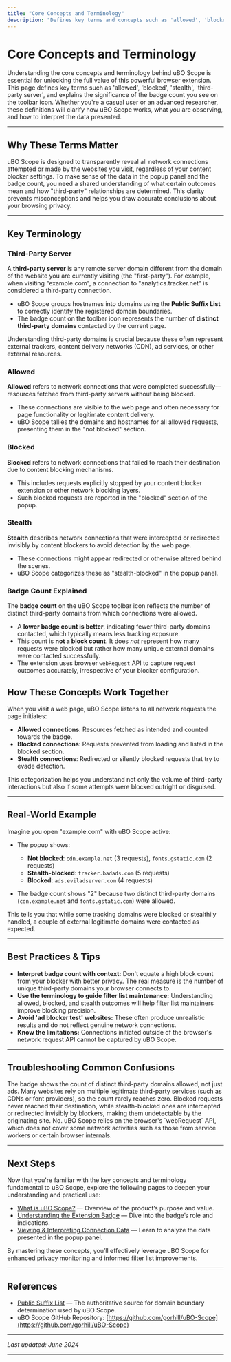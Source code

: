 ```yaml
---
title: "Core Concepts and Terminology"
description: "Defines key terms and concepts such as 'allowed', 'blocked', 'stealth', 'third-party server', and the function of the badge count. Clarifies how these ideas underpin the extension’s approach and user reports, reducing confusion for both casual and advanced users."
---
```


# Core Concepts and Terminology

Understanding the core concepts and terminology behind uBO Scope is essential for unlocking the full value of this powerful browser extension. This page defines key terms such as 'allowed', 'blocked', 'stealth', 'third-party server', and explains the significance of the badge count you see on the toolbar icon. Whether you're a casual user or an advanced researcher, these definitions will clarify how uBO Scope works, what you are observing, and how to interpret the data presented.

---

## Why These Terms Matter

uBO Scope is designed to transparently reveal all network connections attempted or made by the websites you visit, regardless of your content blocker settings. To make sense of the data in the popup panel and the badge count, you need a shared understanding of what certain outcomes mean and how "third-party" relationships are determined. This clarity prevents misconceptions and helps you draw accurate conclusions about your browsing privacy.

---

## Key Terminology

### Third-Party Server
A **third-party server** is any remote server domain different from the domain of the website you are currently visiting (the "first-party"). For example, when visiting "example.com", a connection to "analytics.tracker.net" is considered a third-party connection.

- uBO Scope groups hostnames into domains using the **Public Suffix List** to correctly identify the registered domain boundaries.
- The badge count on the toolbar icon represents the number of **distinct third-party domains** contacted by the current page.

Understanding third-party domains is crucial because these often represent external trackers, content delivery networks (CDN), ad services, or other external resources.

### Allowed
**Allowed** refers to network connections that were completed successfully—resources fetched from third-party servers without being blocked.

- These connections are visible to the web page and often necessary for page functionality or legitimate content delivery.
- uBO Scope tallies the domains and hostnames for all allowed requests, presenting them in the "not blocked" section.

### Blocked
**Blocked** refers to network connections that failed to reach their destination due to content blocking mechanisms.

- This includes requests explicitly stopped by your content blocker extension or other network blocking layers.
- Such blocked requests are reported in the "blocked" section of the popup.

### Stealth
**Stealth** describes network connections that were intercepted or redirected invisibly by content blockers to avoid detection by the web page.

- These connections might appear redirected or otherwise altered behind the scenes.
- uBO Scope categorizes these as "stealth-blocked" in the popup panel.


### Badge Count Explained

The **badge count** on the uBO Scope toolbar icon reflects the number of distinct third-party domains from which connections were allowed.

- A **lower badge count is better**, indicating fewer third-party domains contacted, which typically means less tracking exposure.
- This count is **not a block count**. It does *not* represent how many requests were blocked but rather how many unique external domains were contacted successfully.
- The extension uses browser `webRequest` API to capture request outcomes accurately, irrespective of your blocker configuration.


## How These Concepts Work Together

When you visit a web page, uBO Scope listens to all network requests the page initiates:

- **Allowed connections**: Resources fetched as intended and counted towards the badge.
- **Blocked connections**: Requests prevented from loading and listed in the blocked section.
- **Stealth connections**: Redirected or silently blocked requests that try to evade detection.

This categorization helps you understand not only the volume of third-party interactions but also if some attempts were blocked outright or disguised.

---

## Real-World Example

Imagine you open "example.com" with uBO Scope active:

- The popup shows:
  - **Not blocked**: `cdn.example.net` (3 requests), `fonts.gstatic.com` (2 requests)
  - **Stealth-blocked**: `tracker.badads.com` (5 requests)
  - **Blocked**: `ads.eviladserver.com` (4 requests)

- The badge count shows "2" because two distinct third-party domains (`cdn.example.net` and `fonts.gstatic.com`) were allowed.

This tells you that while some tracking domains were blocked or stealthily handled, a couple of external legitimate domains were contacted as expected.

---

## Best Practices & Tips

- **Interpret badge count with context:** Don't equate a high block count from your blocker with better privacy. The real measure is the number of unique third-party domains your browser connects to.
- **Use the terminology to guide filter list maintenance:** Understanding allowed, blocked, and stealth outcomes will help filter list maintainers improve blocking precision.
- **Avoid 'ad blocker test' websites:** These often produce unrealistic results and do not reflect genuine network connections.
- **Know the limitations:** Connections initiated outside of the browser's network request API cannot be captured by uBO Scope.

---

## Troubleshooting Common Confusions

<AccordionGroup title="Common Questions and Answers">
<Accordion title="Why does the badge show a number even if I have all ads blocked?">
The badge shows the count of distinct third-party domains allowed, not just ads. Many websites rely on multiple legitimate third-party services (such as CDNs or font providers), so the count rarely reaches zero.
</Accordion>
<Accordion title="What’s the difference between 'stealth' and 'blocked'?">
Blocked requests never reached their destination, while stealth-blocked ones are intercepted or redirected invisibly by blockers, making them undetectable by the originating site.
</Accordion>
<Accordion title="Can uBO Scope detect all network requests?">
No. uBO Scope relies on the browser's `webRequest` API, which does not cover some network activities such as those from service workers or certain browser internals.
</Accordion>
</AccordionGroup>

---

## Next Steps

Now that you're familiar with the key concepts and terminology fundamental to uBO Scope, explore the following pages to deepen your understanding and practical use:

- [What is uBO Scope?]( /overview/getting-started/introduction-product-value ) — Overview of the product’s purpose and value.
- [Understanding the Extension Badge]( /getting-started/first-steps-validation/understanding-the-extension-badge ) — Dive into the badge’s role and indications.
- [Viewing & Interpreting Connection Data]( /getting-started/first-steps-validation/viewing-and-interpreting-connection-data ) — Learn to analyze the data presented in the popup panel.

By mastering these concepts, you’ll effectively leverage uBO Scope for enhanced privacy monitoring and informed filter list improvements.

---

## References

- [Public Suffix List](https://publicsuffix.org) — The authoritative source for domain boundary determination used by uBO Scope.
- uBO Scope GitHub Repository: [https://github.com/gorhill/uBO-Scope](https://github.com/gorhill/uBO-Scope)

---

_Last updated: June 2024_

---